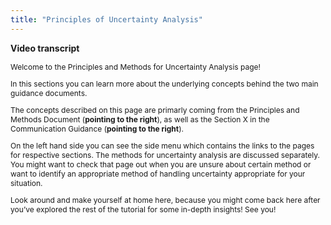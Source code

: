 ```yaml
---
title: "Principles of Uncertainty Analysis"
---
```



**Video transcript**

::: {style="font-size:12px"}

Welcome to the Principles and Methods for Uncertainty Analysis page! 

In this sections you can learn more about the underlying concepts behind the two main guidance documents. 


The concepts described on this page are primarly coming from the Principles and Methods Document (**pointing to the right**), as well as the Section X in the Communication Guidance (**pointing to the right**). 

On the left hand side you can see the side menu which contains the links to the pages for respective sections. The methods for uncertainty analysis are discussed separately. You might want to check that page out when you are unsure about certain method or want to identify an appropriate method of handling uncertainty appropriate for your situation.

Look around and make yourself at home here, because you might come back here after you've explored the rest of the tutorial for some in-depth insights! See you!

:::